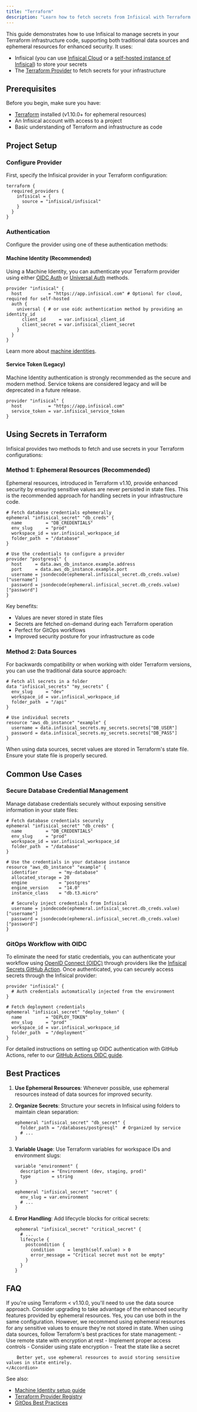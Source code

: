 ```yaml
---
title: "Terraform"
description: "Learn how to fetch secrets from Infisical with Terraform using both traditional data sources and ephemeral resources"
---
```


This guide demonstrates how to use Infisical to manage secrets in your Terraform infrastructure code, supporting both traditional data sources and ephemeral resources for enhanced security. It uses:

- Infisical (you can use [Infisical Cloud](https://app.infisical.com) or a [self-hosted instance of Infisical](https://infisical.com/docs/self-hosting/overview)) to store your secrets
- The [Terraform Provider](https://registry.terraform.io/providers/Infisical/infisical/latest) to fetch secrets for your infrastructure

## Prerequisites

Before you begin, make sure you have:

- [Terraform](https://www.terraform.io/downloads.html) installed (v1.10.0+ for ephemeral resources)
- An Infisical account with access to a project
- Basic understanding of Terraform and infrastructure as code

## Project Setup

### Configure Provider

First, specify the Infisical provider in your Terraform configuration:

```hcl
terraform {
  required_providers {
    infisical = {
      source = "infisical/infisical"
    }
  }
}
```

### Authentication

Configure the provider using one of these authentication methods:

#### Machine Identity (Recommended)

Using a Machine Identity, you can authenticate your Terraform provider using either [OIDC Auth](https://infisical.com/docs/documentation/platform/identities/oidc-auth/general) or [Universal Auth](https://infisical.com/docs/documentation/platform/identities/universal-auth) methods.

```hcl
provider "infisical" {
  host          = "https://app.infisical.com" # Optional for cloud, required for self-hosted
  auth {
    universal { # or use oidc authentication method by providing an identity_id
      client_id     = var.infisical_client_id
      client_secret = var.infisical_client_secret
    }
  }
}
```
Learn more about [machine identities](/documentation/platform/identities/machine-identities).

#### Service Token (Legacy)

<Warning>
Machine Identity authentication is strongly recommended as the secure and modern method. Service tokens are considered legacy and will be deprecated in a future release.
</Warning>

```hcl
provider "infisical" {
  host          = "https://app.infisical.com"
  service_token = var.infisical_service_token
}
```

## Using Secrets in Terraform

Infisical provides two methods to fetch and use secrets in your Terraform configurations:

### Method 1: Ephemeral Resources (Recommended)

Ephemeral resources, introduced in Terraform v1.10, provide enhanced security by ensuring sensitive values are never persisted in state files. This is the recommended approach for handling secrets in your infrastructure code.

```hcl
# Fetch database credentials ephemerally
ephemeral "infisical_secret" "db_creds" {
  name         = "DB_CREDENTIALS"
  env_slug     = "prod"
  workspace_id = var.infisical_workspace_id
  folder_path  = "/database"
}

# Use the credentials to configure a provider
provider "postgresql" {
  host     = data.aws_db_instance.example.address
  port     = data.aws_db_instance.example.port
  username = jsondecode(ephemeral.infisical_secret.db_creds.value)["username"]
  password = jsondecode(ephemeral.infisical_secret.db_creds.value)["password"]
}
```

Key benefits:
- Values are never stored in state files
- Secrets are fetched on-demand during each Terraform operation
- Perfect for GitOps workflows
- Improved security posture for your infrastructure as code

### Method 2: Data Sources

For backwards compatibility or when working with older Terraform versions, you can use the traditional data source approach:

```hcl
# Fetch all secrets in a folder
data "infisical_secrets" "my_secrets" {
  env_slug     = "dev"
  workspace_id = var.infisical_workspace_id
  folder_path  = "/api"
}

# Use individual secrets
resource "aws_db_instance" "example" {
  username = data.infisical_secrets.my_secrets.secrets["DB_USER"]
  password = data.infisical_secrets.my_secrets.secrets["DB_PASS"]
}
```

<Warning>
  When using data sources, secret values are stored in Terraform's state file. Ensure your state file is properly secured.
</Warning>

## Common Use Cases

### Secure Database Credential Management

Manage database credentials securely without exposing sensitive information in your state files:

```hcl
# Fetch database credentials securely
ephemeral "infisical_secret" "db_creds" {
  name         = "DB_CREDENTIALS"
  env_slug     = "prod"
  workspace_id = var.infisical_workspace_id
  folder_path  = "/database"
}

# Use the credentials in your database instance
resource "aws_db_instance" "example" {
  identifier        = "my-database"
  allocated_storage = 20
  engine            = "postgres"
  engine_version    = "14.0"
  instance_class    = "db.t3.micro"
  
  # Securely inject credentials from Infisical
  username = jsondecode(ephemeral.infisical_secret.db_creds.value)["username"]
  password = jsondecode(ephemeral.infisical_secret.db_creds.value)["password"]
}
```

### GitOps Workflow with OIDC

To eliminate the need for static credentials, you can authenticate your workflow using [OpenID Connect (OIDC)](https://infisical.com/docs/documentation/platform/identities/oidc-auth/general) through providers like the [Infisical Secrets GitHub Action](https://github.com/Infisical/secrets-action).
Once authenticated, you can securely access secrets through the Infisical provider:

```hcl
provider "infisical" {
  # Auth credentials automatically injected from the environment
}

# Fetch deployment credentials
ephemeral "infisical_secret" "deploy_token" {
  name         = "DEPLOY_TOKEN"
  env_slug     = "prod"
  workspace_id = var.infisical_workspace_id
  folder_path  = "/deployment"
}
```
For detailed instructions on setting up OIDC authentication with GitHub Actions, refer to our [GitHub Actions OIDC guide](https://infisical.com/docs/documentation/platform/identities/oidc-auth/github).

## Best Practices

1. **Use Ephemeral Resources**: Whenever possible, use ephemeral resources instead of data sources for improved security.

2. **Organize Secrets**: Structure your secrets in Infisical using folders to maintain clean separation:
   ```hcl
   ephemeral "infisical_secret" "db_secret" {
     folder_path = "/databases/postgresql"  # Organized by service
     # ...
   }
   ```

3. **Variable Usage**: Use Terraform variables for workspace IDs and environment slugs:
   ```hcl
   variable "environment" {
     description = "Environment (dev, staging, prod)"
     type        = string
   }

   ephemeral "infisical_secret" "secret" {
     env_slug = var.environment
     # ...
   }
   ```

4. **Error Handling**: Add lifecycle blocks for critical secrets:
   ```hcl
   ephemeral "infisical_secret" "critical_secret" {
     # ...
     lifecycle {
       postcondition {
         condition     = length(self.value) > 0
         error_message = "Critical secret must not be empty"
       }
     }
   }
   ```

## FAQ

<AccordionGroup>
    <Accordion title="What happens if I'm using an older version of Terraform?">
        If you're using Terraform < v1.10.0, you'll need to use the data source approach.
        Consider upgrading to take advantage of the enhanced security features provided
        by ephemeral resources.
    </Accordion>
    <Accordion title="Can I mix ephemeral resources and data sources?">
        Yes, you can use both in the same configuration. However, we recommend using
        ephemeral resources for any sensitive values to ensure they're not stored in state.
    </Accordion>
    <Accordion title="How do I secure my state file when using data sources?">
        When using data sources, follow Terraform's best practices for state management:
        - Use remote state with encryption at rest
        - Implement proper access controls
        - Consider using state encryption
        - Treat the state like a secret
        
        Better yet, use ephemeral resources to avoid storing sensitive values in state entirely.
    </Accordion>
</AccordionGroup>

See also:
- [Machine Identity setup guide](/documentation/platform/identities/machine-identities)
- [Terraform Provider Registry](https://registry.terraform.io/providers/Infisical/infisical/latest/docs)
- [GitOps Best Practices](https://www.infisical.com/blog/gitops-best-practices)
